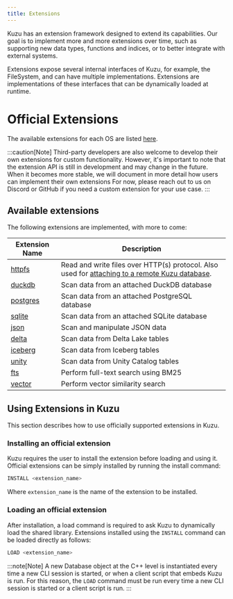 ```yaml
---
title: Extensions
---
```



Kuzu has an extension framework designed to extend its capabilities. Our goal is to implement
more and more extensions over time, such as supporting new data types, functions and
indices, or to better integrate with external systems.

Extensions expose several internal interfaces of Kuzu, for example, the FileSystem, and can have
multiple implementations. Extensions are implementations of these interfaces that can be
dynamically loaded at runtime.


# Official Extensions

The available extensions for each OS are listed [here](https://extension.kuzudb.com/).

:::caution[Note]
Third-party developers are also welcome to develop their own extensions for custom functionality.
However, it's important to note that the extension API is still in development and may change in the future.
When it becomes more stable, we will document in more detail how users can implement their own extensions
For now, please reach out to us on Discord or GitHub if you need a custom extension for your use case.
:::

## Available extensions

The following extensions are implemented, with more to come:

| Extension Name | Description |
|----------|----------|
| [httpfs](/extensions/httpfs) | Read and write files over HTTP(s) protocol. Also used for [attaching to a remote Kuzu database](/extensions/attach/kuzu). |
| [duckdb](/extensions/attach/duckdb) | Scan data from an attached DuckDB database |
| [postgres](/extensions/attach/postgres) | Scan data from an attached PostgreSQL database |
| [sqlite](/extensions/attach/sqlite) | Scan data from an attached SQLite database |
| [json](/extensions/json) | Scan and manipulate JSON data |
| [delta](/extensions/delta) | Scan data from Delta Lake tables |
| [iceberg](/extensions/iceberg) | Scan data from Iceberg tables |
| [unity](/extensions/unity) | Scan data from Unity Catalog tables |
| [fts](/extensions/full-text-search) | Perform full-text search using BM25 |
| [vector](/extensions/vector) | Perform vector similarity search |

## Using Extensions in Kuzu

This section describes how to use officially supported extensions in Kuzu.

### Installing an official extension

Kuzu requires the user to install the extension before loading and using it.
Official extensions can be simply installed by running the install command:

```sql
INSTALL <extension_name>
```

Where `extension_name` is the name of the extension to be installed.

### Loading an official extension
After installation, a load command is required to ask Kuzu to dynamically load the shared library.
Extensions installed using the `INSTALL` command can be loaded directly as follows: 

```sql
LOAD <extension_name>
```

:::note[Note]
A new Database object at the C++ level is instantiated every time a new CLI session is started, or
when a client script that embeds Kuzu is run. For this reason, the `LOAD` command must be
run every time a new CLI session is started or a client script is run.
:::
